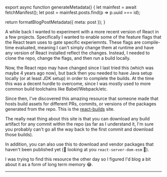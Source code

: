 

export async function generateMetadata() {
  let mainfest = await fetchManifest();
  let post = mainfest.posts.find(p => p.uuid === id);

  return formatBlogPostMetadata({ meta: post });
}

<BlogPage id={id}>

A while back I wanted to experiment with a more recent version of React in a few
projects. Specifically I wanted to enable some of the feature flags that the
React team uses to gate specific experiemnts. These flags are compile-time
evaluated, meaning I can't simply change them at runtime and have any version of
React installed reflect the changes. Instead, I needed to clone the repo, change
the flags, and then run a build locally.

Now, the React repo may have changed since I last tried this (which was maybe 4
years ago now), but back then you needed to have Java setup locally (or at least
JDK setup) in order to complete the builds. At the time this was a decent hurdle
to overcome, since I was mostly used to more common build toolchains like
Babel/Webpack/etc.

Since then, I've discovered this amazing resource that someone made that hosts
build assets for different PRs, commits, or versions of the packages generated
from the repo. This is the [react-builds](https://react-builds.vercel.app/)
site.

The really neat thing about this site is that you can download any build
artifact for any commit within the repo (as far as I understand it, I'm sure you
probably can't go all the way back to the first commit and download those
builds).

In addition, you can also use this to download and vendor packages that haven't
been published yet (👀 looking at you `react-server-dom-esm` 👀).

I was trying to find this resource the other day so I figured I'd blog a bit
about it as a form of long term memory 😂.

---


</BlogPage>